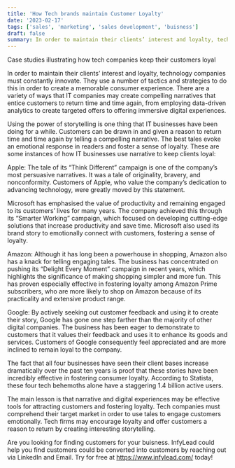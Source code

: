 ```yaml
---
title: 'How Tech brands maintain Customer Loyalty'
date: '2023-02-17'
tags: ['sales', 'marketing', 'sales development', 'buisness']
draft: false
summary: In order to maintain their clients’ interest and loyalty, technology companies must constantly innovate. They use a number of tactics and strategies to do this in order to create a memorable consumer…
---
```

Case studies illustrating how tech companies keep their customers loyal

In order to maintain their clients’ interest and loyalty, technology companies must constantly innovate. They use a number of tactics and strategies to do this in order to create a memorable consumer experience. There are a variety of ways that IT companies may create compelling narratives that entice customers to return time and time again, from employing data-driven analytics to create targeted offers to offering immersive digital experiences.

Using the power of storytelling is one thing that IT businesses have been doing for a while. Customers can be drawn in and given a reason to return time and time again by telling a compelling narrative. The best tales evoke an emotional response in readers and foster a sense of loyalty. These are some instances of how IT businesses use narrative to keep clients loyal:

Apple: The tale of its “Think Different” campaign is one of the company’s most persuasive narratives. It was a tale of originality, bravery, and nonconformity. Customers of Apple, who value the company’s dedication to advancing technology, were greatly moved by this statement.

Microsoft has emphasised the value of productivity and remaining engaged to its customers’ lives for many years. The company achieved this through its “Smarter Working” campaign, which focused on developing cutting-edge solutions that increase productivity and save time. Microsoft also used its brand story to emotionally connect with customers, fostering a sense of loyalty.

Amazon: Although it has long been a powerhouse in shopping, Amazon also has a knack for telling engaging tales. The business has concentrated on pushing its “Delight Every Moment” campaign in recent years, which highlights the significance of making shopping simpler and more fun. This has proven especially effective in fostering loyalty among Amazon Prime subscribers, who are more likely to shop on Amazon because of its practicality and extensive product range.

Google: By actively seeking out customer feedback and using it to create their story, Google has gone one step farther than the majority of other digital companies. The business has been eager to demonstrate to customers that it values their feedback and uses it to enhance its goods and services. Customers of Google consequently feel appreciated and are more inclined to remain loyal to the company.

The fact that all four businesses have seen their client bases increase dramatically over the past ten years is proof that these stories have been incredibly effective in fostering consumer loyalty. According to Statista, these four tech behemoths alone have a staggering 1.4 billion active users.

The main lesson is that narrative and digital experiences may be effective tools for attracting customers and fostering loyalty. Tech companies must comprehend their target market in order to use tales to engage customers emotionally. Tech firms may encourage loyalty and offer customers a reason to return by creating interesting storytelling.

Are you looking for finding customers for your buisness. InfyLead could help you find customers could be converted into customers by reaching out via LinkedIn and Email. Try for free at https://www.infylead.com/ today!

